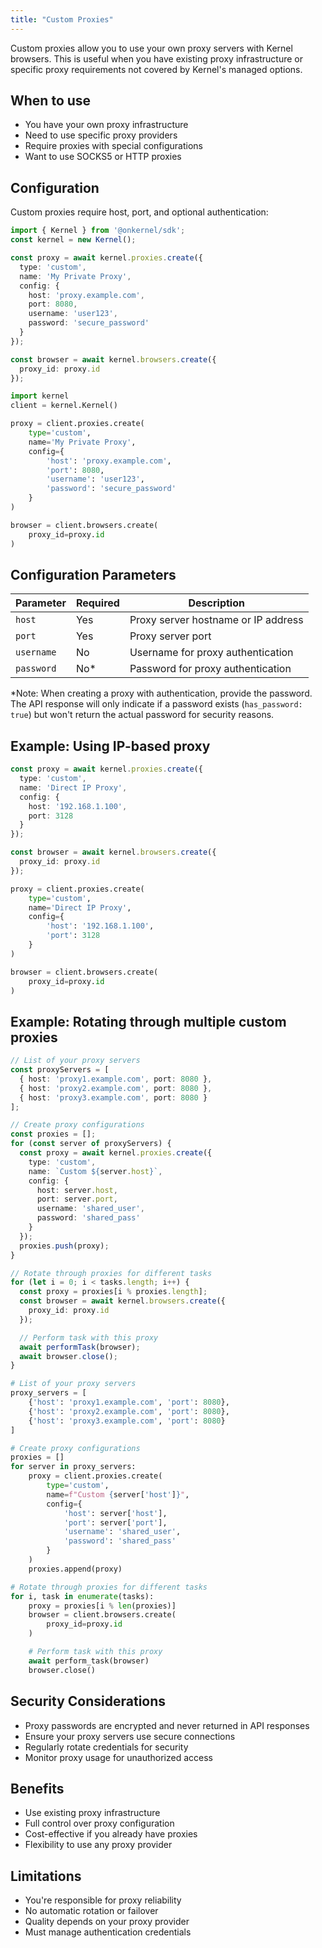 ```yaml
---
title: "Custom Proxies"
---
```


Custom proxies allow you to use your own proxy servers with Kernel browsers. This is useful when you have existing proxy infrastructure or specific proxy requirements not covered by Kernel's managed options.

## When to use

- You have your own proxy infrastructure
- Need to use specific proxy providers
- Require proxies with special configurations
- Want to use SOCKS5 or HTTP proxies

## Configuration

Custom proxies require host, port, and optional authentication:

<CodeGroup>

```typescript Typescript/Javascript
import { Kernel } from '@onkernel/sdk';
const kernel = new Kernel();

const proxy = await kernel.proxies.create({
  type: 'custom',
  name: 'My Private Proxy',
  config: {
    host: 'proxy.example.com',
    port: 8080,
    username: 'user123',
    password: 'secure_password'
  }
});

const browser = await kernel.browsers.create({
  proxy_id: proxy.id
});
```

```Python Python
import kernel
client = kernel.Kernel()

proxy = client.proxies.create(
    type='custom',
    name='My Private Proxy',
    config={
        'host': 'proxy.example.com',
        'port': 8080,
        'username': 'user123',
        'password': 'secure_password'
    }
)

browser = client.browsers.create(
    proxy_id=proxy.id
)
```

</CodeGroup>

## Configuration Parameters

| Parameter | Required | Description |
|-----------|----------|-------------|
| `host` | Yes | Proxy server hostname or IP address |
| `port` | Yes | Proxy server port |
| `username` | No | Username for proxy authentication |
| `password` | No* | Password for proxy authentication |

*Note: When creating a proxy with authentication, provide the password. The API response will only indicate if a password exists (`has_password: true`) but won't return the actual password for security reasons.

## Example: Using IP-based proxy

<CodeGroup>

```typescript Typescript/Javascript
const proxy = await kernel.proxies.create({
  type: 'custom',
  name: 'Direct IP Proxy',
  config: {
    host: '192.168.1.100',
    port: 3128
  }
});

const browser = await kernel.browsers.create({
  proxy_id: proxy.id
});
```

```Python Python
proxy = client.proxies.create(
    type='custom',
    name='Direct IP Proxy',
    config={
        'host': '192.168.1.100',
        'port': 3128
    }
)

browser = client.browsers.create(
    proxy_id=proxy.id
)
```

</CodeGroup>

## Example: Rotating through multiple custom proxies

<CodeGroup>

```typescript Typescript/Javascript
// List of your proxy servers
const proxyServers = [
  { host: 'proxy1.example.com', port: 8080 },
  { host: 'proxy2.example.com', port: 8080 },
  { host: 'proxy3.example.com', port: 8080 }
];

// Create proxy configurations
const proxies = [];
for (const server of proxyServers) {
  const proxy = await kernel.proxies.create({
    type: 'custom',
    name: `Custom ${server.host}`,
    config: {
      host: server.host,
      port: server.port,
      username: 'shared_user',
      password: 'shared_pass'
    }
  });
  proxies.push(proxy);
}

// Rotate through proxies for different tasks
for (let i = 0; i < tasks.length; i++) {
  const proxy = proxies[i % proxies.length];
  const browser = await kernel.browsers.create({
    proxy_id: proxy.id
  });

  // Perform task with this proxy
  await performTask(browser);
  await browser.close();
}
```

```Python Python
# List of your proxy servers
proxy_servers = [
    {'host': 'proxy1.example.com', 'port': 8080},
    {'host': 'proxy2.example.com', 'port': 8080},
    {'host': 'proxy3.example.com', 'port': 8080}
]

# Create proxy configurations
proxies = []
for server in proxy_servers:
    proxy = client.proxies.create(
        type='custom',
        name=f"Custom {server['host']}",
        config={
            'host': server['host'],
            'port': server['port'],
            'username': 'shared_user',
            'password': 'shared_pass'
        }
    )
    proxies.append(proxy)

# Rotate through proxies for different tasks
for i, task in enumerate(tasks):
    proxy = proxies[i % len(proxies)]
    browser = client.browsers.create(
        proxy_id=proxy.id
    )

    # Perform task with this proxy
    await perform_task(browser)
    browser.close()
```

</CodeGroup>

## Security Considerations

- Proxy passwords are encrypted and never returned in API responses
- Ensure your proxy servers use secure connections
- Regularly rotate credentials for security
- Monitor proxy usage for unauthorized access

## Benefits

- Use existing proxy infrastructure
- Full control over proxy configuration
- Cost-effective if you already have proxies
- Flexibility to use any proxy provider

## Limitations

- You're responsible for proxy reliability
- No automatic rotation or failover
- Quality depends on your proxy provider
- Must manage authentication credentials